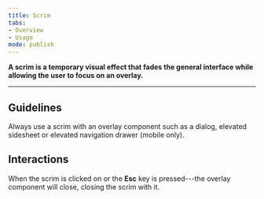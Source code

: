 ```yaml
---
title: Scrim
tabs: 
- Overview
- Usage
mode: publish
---
```


**A scrim is a temporary visual effect that fades the general interface while allowing the user to focus on an overlay.**

***

## Guidelines

Always use a scrim with an overlay component such as a dialog, elevated sidesheet or elevated navigation drawer (mobile only). 

<Embed url="https://www.figma.com/file/0bGXR2sCwMVSDNyyzu5BXrO5/Desktop-UI?node-id=85%3A32" />


## Interactions

When the scrim is clicked on or the **Esc** key is pressed---the overlay component will close, closing the scrim with it.
